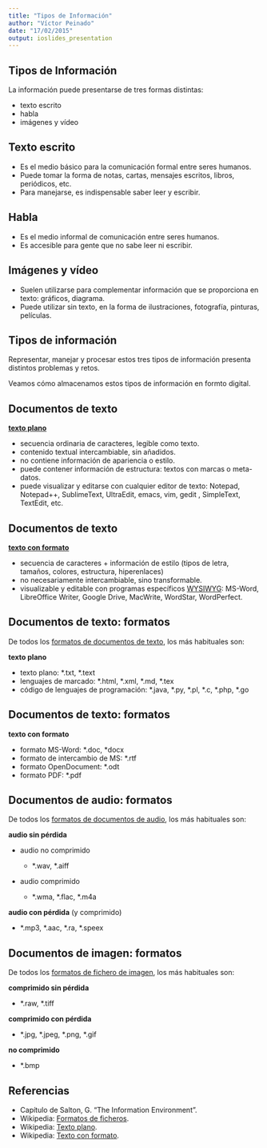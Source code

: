 ```yaml
---
title: "Tipos de Información"
author: "Víctor Peinado"
date: "17/02/2015"
output: ioslides_presentation
---
```


## Tipos de Información

La información puede presentarse de tres formas distintas:

- texto escrito
- habla
- imágenes y vídeo


## Texto escrito

- Es el medio básico para la comunicación formal entre seres humanos.
- Puede tomar la forma de notas, cartas, mensajes escritos, libros, periódicos,
  etc.
- Para manejarse, es indispensable saber leer y escribir.


## Habla

- Es el medio informal de comunicación entre seres humanos.
- Es accesible para gente que no sabe leer ni escribir.

## Imágenes y vídeo

- Suelen utilizarse para complementar información que se proporciona en texto: gráficos, diagrama.
- Puede utilizar sin texto, en la forma de ilustraciones, fotografía, pinturas, películas.

## Tipos de información

Representar, manejar y procesar estos tres tipos de información presenta
distintos problemas y retos.

Veamos cómo almacenamos estos tipos de información en formto digital.


## Documentos de texto

**[texto plano](http://en.wikipedia.org/wiki/Plain_text)**

- secuencia ordinaria de caracteres, legible como texto.
- contenido textual intercambiable, sin añadidos.
- no contiene información de apariencia o estilo.
- puede contener información de estructura: textos con marcas o meta-datos.
- puede visualizar y editarse con cualquier editor de texto: Notepad, Notepad++, SublimeText, UltraEdit, emacs, vim, gedit , SimpleText, TextEdit, etc.  


## Documentos de texto

**[texto con formato](http://en.wikipedia.org/wiki/Formatted_text)**

- secuencia de caracteres + información de estilo (tipos de letra, tamaños, colores, estructura, hiperenlaces)
- no necesariamente intercambiable, sino transformable.
- visualizable y editable con programas específicos [WYSIWYG](http://en.wikipedia.org/wiki/WYSIWYG): MS-Word, LibreOffice Writer, Google Drive, MacWrite, WordStar, WordPerfect.


## Documentos de texto: formatos


De todos los [formatos de documentos de texto](http://en.wikipedia.org/wiki/List_of_file_formats#Document), los más habituales son:

**texto plano**

- texto plano: \*.txt, \*.text
- lenguajes de marcado: \*.html, \*.xml, \*.md, \*.tex
- código de lenguajes de programación: \*.java, \*.py, \*.pl, \*.c, \*.php, \*.go


## Documentos de texto: formatos

**texto con formato**

- formato MS-Word: \*.doc, \*docx
- formato de intercambio de MS: \*.rtf
- formato OpenDocument: \*.odt
- formato PDF: \*.pdf


## Documentos de audio: formatos

De todos los [formatos de documentos de audio](http://en.wikipedia.org/wiki/List_of_file_formats#Sound_and_music), los más habituales son:

**audio sin pérdida**

- audio no comprimido
    - \*.wav, \*.aiff

- audio comprimido

    - \*.wma, \*.flac, \*.m4a


**audio con pérdida** (y comprimido)

  - \*.mp3, \*.aac, \*.ra, \*.speex




## Documentos de imagen: formatos


De todos los [formatos de fichero de imagen](http://en.wikipedia.org/wiki/Image_file_formats), los más habituales son:


**comprimido sin pérdida**

- \*.raw, \*.tiff


**comprimido con pérdida**

- \*.jpg, \*.jpeg, \*.png, \*.gif


**no comprimido**

- \*.bmp



## Referencias

- Capítulo de Salton, G. "The Information Environment".
- Wikipedia: [Formatos de ficheros](http://en.wikipedia.org/wiki/List_of_file_formats#Document).
- Wikipedia: [Texto plano](http://en.wikipedia.org/wiki/Plain_text).
- Wikipedia: [Texto con formato](http://en.wikipedia.org/wiki/Formatted_text).
